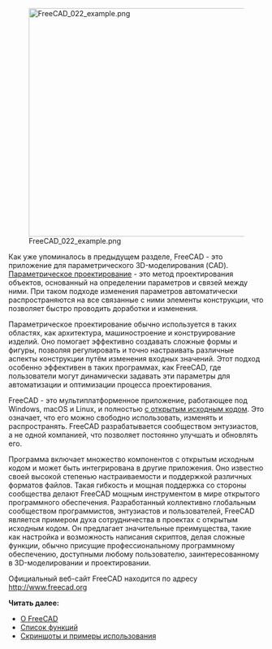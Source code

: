 <languages/>

{{Docnav/ru
|[[Manual:Introduction/ru|Руководство:Введение]]
|[[Manual:Installing/ru|Руководство:Установка]]
|[[Manual:Introduction/ru|Руководство:Начало]]
|IconL=Crystal Clear manual.png
|IconC=Crystal Clear manual.png
}}

{{Manual:TOC}}

[[Image:FreeCAD 022 example.png|450px]]

Как уже упоминалось в предыдущем разделе, FreeCAD - это приложение для параметрического 3D-моделирования (CAD). [https://en.wikipedia.org/wiki/Parametric_design Параметрическое проектирование] - это метод проектирования объектов, основанный на определении параметров и связей между ними. При таком подходе изменения параметров автоматически распространяются на все связанные с ними элементы конструкции, что позволяет быстро проводить доработки и изменения. 

Параметрическое проектирование обычно используется в таких областях, как архитектура, машиностроение и конструирование изделий. Оно помогает эффективно создавать сложные формы и фигуры, позволяя регулировать и точно настраивать различные аспекты конструкции путём изменения входных значений. Этот подход особенно эффективен в таких программах, как FreeCAD, где пользователи могут динамически задавать эти параметры для автоматизации и оптимизации процесса проектирования.

FreeCAD - это мультиплатформенное приложение, работающее под Windows, macOS и Linux, и полностью [https://en.wikipedia.org/wiki/Open_source с открытым исходным кодом]. Это означает, что его можно свободно использовать, изменять и распространять. FreeCAD разрабатывается сообществом энтузиастов, а не одной компанией, что позволяет постоянно улучшать и обновлять его.

Программа включает множество компонентов с открытым исходным кодом и может быть интегрирована в другие приложения. Оно известно своей высокой степенью настраиваемости и поддержкой различных форматов файлов. Такая гибкость и мощная поддержка со стороны сообщества делают FreeCAD мощным инструментом в мире открытого программного обеспечения. Разработанный коллективно глобальным сообществом программистов, энтузиастов и пользователей, FreeCAD является примером духа сотрудничества в проектах с открытым исходным кодом. Он предлагает значительные преимущества, такие как настройка и возможность написания скриптов, делая сложные функции, обычно присущие профессиональному программному обеспечению, доступными любому пользователю, заинтересованному в 3D-моделировании и проектировании.

<div class="mw-translate-fuzzy">
Официальный веб-сайт FreeCAD находится по адресу http://www.freecad.org
</div>

'''Читать далее:'''

* [[About FreeCAD/ru|О FreeCAD]]
* [[Feature list/ru|Список функций]]
* [http://forum.freecad.org/viewforum.php?f=24 Скриншоты и примеры использования]


{{Docnav/ru
|[[Manual:Introduction/ru|Руководство:Введение]]
|[[Manual:Installing/ru|Руководство:Установка]]
|[[Manual:Introduction/ru|Руководство:Начало]]
|IconL=Crystal Clear manual.png
|IconC=Crystal Clear manual.png
}}